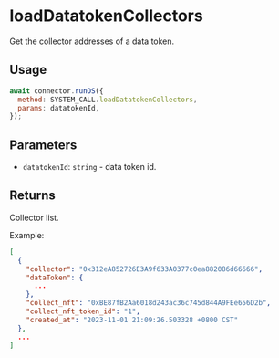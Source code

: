 # loadDatatokenCollectors

Get the collector addresses of a data token.

## Usage

```js
await connector.runOS({
  method: SYSTEM_CALL.loadDatatokenCollectors,
  params: datatokenId,
});
```

## Parameters

- `datatokenId`: `string` - data token id.

## Returns

Collector list.

Example:

```json
[
  {
    "collector": "0x312eA852726E3A9f633A0377c0ea882086d66666",
    "dataToken": {
      ...
    },
    "collect_nft": "0xBE87fB2Aa6018d243ac36c745d844A9FEe656D2b",
    "collect_nft_token_id": "1",
    "created_at": "2023-11-01 21:09:26.503328 +0800 CST"
  },
  ...
]
```
